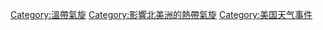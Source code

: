 [[Category:溫帶氣旋|Category:溫帶氣旋]]
[[Category:影響北美洲的熱帶氣旋|Category:影響北美洲的熱帶氣旋]]
[[Category:美国天气事件|Category:美国天气事件]]